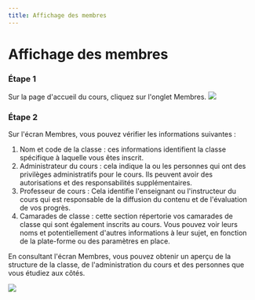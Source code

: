 ```yaml
--- 
title: Affichage des membres
---
```



# Affichage des membres

 ### Étape 1 
 Sur la page d'accueil du cours, cliquez sur l'onglet Membres.
![](/img/ulearning/student/member01.png)

 ### Étape 2 
 Sur l'écran Membres, vous pouvez vérifier les informations suivantes : 
 1. Nom et code de la classe : ces informations identifient la classe spécifique à laquelle vous êtes inscrit. 
 2. Administrateur du cours : cela indique la ou les personnes qui ont des privilèges administratifs pour le cours. Ils peuvent avoir des autorisations et des responsabilités supplémentaires. 
 3. Professeur de cours : Cela identifie l'enseignant ou l'instructeur du cours qui est responsable de la diffusion du contenu et de l'évaluation de vos progrès. 
 4. Camarades de classe : cette section répertorie vos camarades de classe qui sont également inscrits au cours. Vous pouvez voir leurs noms et potentiellement d'autres informations à leur sujet, en fonction de la plate-forme ou des paramètres en place. 
 
 En consultant l'écran Membres, vous pouvez obtenir un aperçu de la structure de la classe, de l'administration du cours et des personnes que vous étudiez aux côtés.

![](/img/ulearning/student/member02.png)
